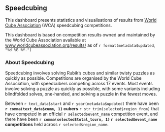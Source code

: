 ## Speedcubing

This dashboard presents statistics and visualisations of results from [World Cube Association](https://www.worldcubeassociation.org) (WCA) speedcubing competitions. 

This dashboard is based on competition results owned and maintained by the World Cube Association available at [www.worldcubeassociation.org/results/](https://www.worldcubeassociation.org/results/) as of `r format(metadata$updated, "%d %B %Y.")`

### About Speedcubing

Speedcubing involves solving Rubik's cubes and similar twisty puzzles as quickly as possible. Competitions are organised by the World Cube Association, with speedcubers competing across 17 events. Most events involve solving a puzzle as quickly as possible, with some variants including blindfolded solves, one-handed, and solving a puzzle in the fewest moves.

Between `r text_data$start` and `r year(metadata$updated)` there have been __`r comma(text_data$cumm, 1)` cubers__ `r str_trim(selected$region_from)` that have competed in an official `r selected$event_name` competition event, and there have been __`r comma(selected$total_tourn, 1)` `r selected$event_name` competitions__ held across `r selected$region_name`.
